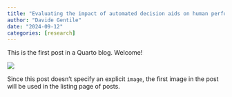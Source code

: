 ```yaml
---
title: "Evaluating the impact of automated decision aids on human performance"
author: "Davide Gentile"
date: "2024-09-12"
categories: [research]
---
```


This is the first post in a Quarto blog. Welcome!

![](thumbnail.jpg)

Since this post doesn't specify an explicit `image`, the first image in the post will be used in the listing page of posts.
